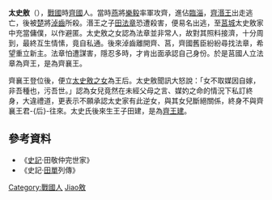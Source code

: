 '''太史敫'''（{{bd|？||？||catIdx=Taishi太史}}），[[戰國|戰國]]時[[齊國|齊國]]人。當時[[燕|燕]]將[[樂毅|樂毅]]率軍攻齊，進佔[[臨淄|臨淄]]，[[齊湣王|齊湣王]]出走逃亡，後被[[楚|楚]]將[[淖齒|淖齒]]所殺。湣王之子[[田法章|田法章]]恐遭殺害，便易名出逃，至[[莒國|莒城]]太史敫家中充當傭僕，以作避匿。太史敫之女認為法章並非常人，故對其照料接濟，十分周到，最終互生情愫，竟自私通。後來淖齒離開齊、莒，齊國舊臣紛紛尋找法章，希望重立新主。法章怕遭謀害，隱忍多時，才肯出面承認自己身份。於是莒國人立法章為齊王，是為齊襄王。

齊襄王登位後，便立[[君王后|太史敫之女]]為王后。太史敫聞訊大怒說：「女不取媒因自嫁，非吾種也，污吾世。」認為女兒竟然在未經父母之言、媒妁之命的情況下私訂終身，大違禮道，更表示不願承認太史家有此逆女，與其女兒斷絕關係，終身不與齊襄王君-{后}-往來。太史氏後來生王子田建，是為[[齊王建|齊王建]]。

==參考資料==
*《[[史記|史記]]·田敬仲完世家》
*《史記·[[田單|田單]]列傳》

{{DEFAULTSORT:Taishi太史敫}}
[[Category:戰國人|Category:戰國人]]
[[Category:太史姓|Jiao敫]]